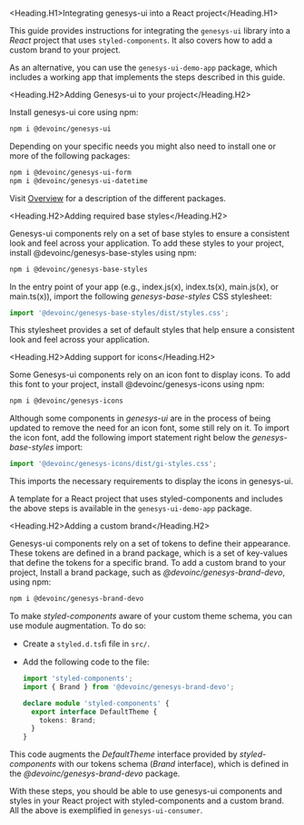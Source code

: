 
<Meta title='Getting started/Installation' />

<Heading.H1>Integrating genesys-ui into a React project</Heading.H1>

This guide provides instructions for integrating the `genesys-ui` library into a _React_ project that uses `styled-components`. It also covers how to add a custom brand to your project.

As an alternative, you can use the `genesys-ui-demo-app` package, which includes a working app that implements the steps described in this guide.

<Heading.H2>Adding Genesys-ui to your project</Heading.H2>

Install genesys-ui core using npm:

```bash
npm i @devoinc/genesys-ui
```

Depending on your specific needs you might also need to install one or more of the following packages:

```bash
npm i @devoinc/genesys-ui-form
npm i @devoinc/genesys-ui-datetime
```

Visit [Overview](/docs/getting-started-overview--docs) for a description of the different packages.

<Heading.H2>Adding required base styles</Heading.H2>

Genesys-ui components rely on a set of base styles to ensure a consistent look and feel across your application. To add these styles to your project, install @devoinc/genesys-base-styles using npm:

```bash
npm i @devoinc/genesys-base-styles
```

In the entry point of your app (e.g., index.js(x), index.ts(x), main.js(x), or main.ts(x)), import the following _genesys-base-styles_ CSS stylesheet:

```ts
import '@devoinc/genesys-base-styles/dist/styles.css';
```

This stylesheet provides a set of default styles that help ensure a consistent look and feel across your application.

<Heading.H2>Adding support for icons</Heading.H2>

Some Genesys-ui components rely on an icon font to display icons. To add this font to your project, install @devoinc/genesys-icons using npm:

```bash
npm i @devoinc/genesys-icons
```

Although some components in _genesys-ui_ are in the process of being updated to remove the need for an icon font, some still rely on it. To import the icon font, add the following import statement right below the _genesys-base-styles_ import:

```ts
import '@devoinc/genesys-icons/dist/gi-styles.css';
```

This imports the necessary requirements to display the icons in genesys-ui.

A template for a React project that uses styled-components and includes the above steps is available in the `genesys-ui-demo-app` package.

<Heading.H2>Adding a custom brand</Heading.H2>

Genesys-ui components rely on a set of tokens to define their appearance.
These tokens are defined in a brand package, which is a set of key-values that define the tokens for a specific brand. To add a custom brand to your project,
Install a brand package, such as _@devoinc/genesys-brand-devo_, using npm:

```bash
npm i @devoinc/genesys-brand-devo
```

To make _styled-components_ aware of your custom theme schema, you can use module augmentation. To do so:

- Create a `styled.d.ts`ﬁ file in `src/`.

- Add the following code to the file:

  ```ts
  import 'styled-components';
  import { Brand } from '@devoinc/genesys-brand-devo';

  declare module 'styled-components' {
    export interface DefaultTheme {
      tokens: Brand;
    }
  }
  ```

This code augments the _DefaultTheme_ interface provided by _styled-components_ with our tokens schema (_Brand_ interface), which is defined in the _@devoinc/genesys-brand-devo_ package.

With these steps, you should be able to use genesys-ui components and styles in your React project with styled-components and a custom brand. All the above is exemplified in `genesys-ui-consumer`.
